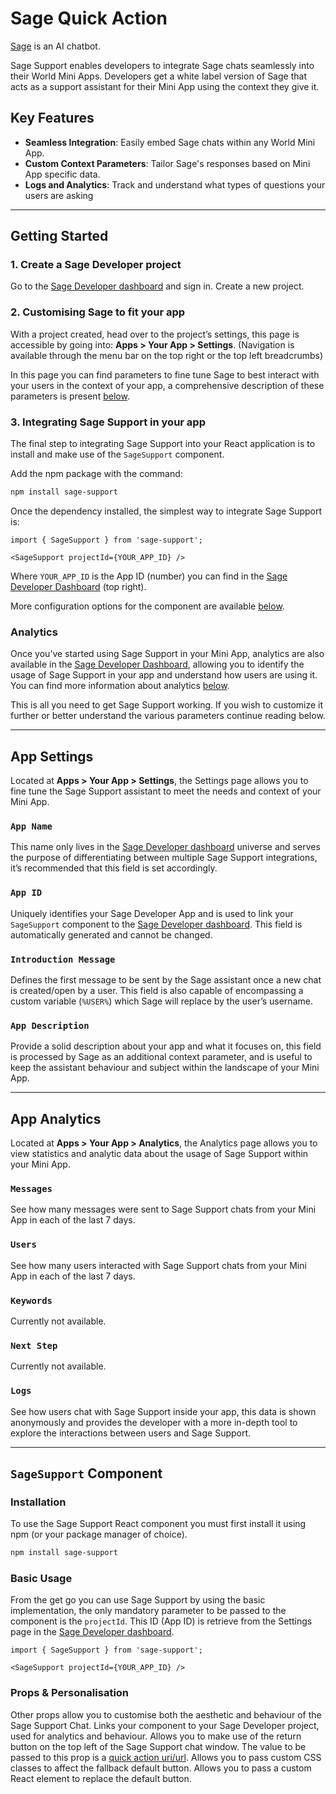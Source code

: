 # Sage Quick Action

[Sage](https://worldcoin.org/ecosystem/app_5dee2f19cd6eef599eb6ab275a0a7523) is an AI chatbot.

Sage Support enables developers to integrate Sage chats seamlessly into their World Mini Apps. Developers get a white label version of Sage that acts as a support assistant for their Mini App using the context they give it.

## Key Features

- **Seamless Integration**: Easily embed Sage chats within any World Mini App.
- **Custom Context Parameters**: Tailor Sage's responses based on Mini App specific data.
- **Logs and Analytics**: Track and understand what types of questions your users are asking

---

## Getting Started

### 1. Create a Sage Developer project

Go to the [Sage Developer dashboard](https://dev-dashboard-gamma.vercel.app) and sign in. Create a new project.

### 2. Customising Sage to fit your app

With a project created, head over to the project’s settings, this page is accessible by going into: **Apps > Your App > Settings**. (Navigation is available through the menu bar on the top right or  the top left breadcrumbs)

In this page you can find parameters to fine tune Sage to best interact with your users in the context of your app, a comprehensive description of these parameters is present [below](#app-settings).

### 3. Integrating Sage Support in your app

The final step to integrating Sage Support into your React application is to install and make use of the `SageSupport` component.

Add the npm package with the command:

```bash
npm install sage-support
```

Once the dependency installed, the simplest way to integrate Sage Support is:

```tsx
import { SageSupport } from 'sage-support';

<SageSupport projectId={YOUR_APP_ID} />
```

Where `YOUR_APP_ID` is the App ID (number) you can find in the [Sage Developer Dashboard](https://dev-dashboard-gamma.vercel.app) (top right).

More configuration options for the component are available [below](#sage-support-component).

### Analytics

Once you’ve started using Sage Support in your Mini App, analytics are also available in the [Sage Developer Dashboard](https://dev-dashboard-gamma.vercel.app), allowing you to identify the usage of Sage Support in your app and understand how users are using it. You can find more information about analytics [below](#app-analytics).

<Note>
    This is all you need to get Sage Support working. If you wish to customize it further or better understand the various parameters continue reading below.
</Note>

---

## App Settings

Located at **Apps > Your App > Settings**, the Settings page allows you to fine tune the Sage Support assistant to meet the needs and context of your Mini App.

### `App Name`

This name only lives in the [Sage Developer dashboard](https://dev-dashboard-gamma.vercel.app) universe and serves the purpose of differentiating between multiple Sage Support integrations, it’s recommended that this field is set accordingly.

### `App ID`

Uniquely identifies your Sage Developer App and is used to link your `SageSupport` component to the [Sage Developer dashboard](https://dev-dashboard-gamma.vercel.app). This field is automatically generated and cannot be changed.

### `Introduction Message`

Defines the first message to be sent by the Sage assistant once a new chat is created/open by a user. This field is also capable of encompassing a custom variable (`%USER%`) which Sage will replace by the user’s username.

### `App Description`

Provide a solid description about your app and what it focuses on, this field is processed by Sage as an additional context parameter, and is useful to keep the assistant behaviour and subject within the landscape of your Mini App.

---

## App Analytics

Located at **Apps > Your App > Analytics**, the Analytics page allows you to view statistics and analytic data about the usage of Sage Support within your Mini App.

### `Messages`

See how many messages were sent to Sage Support chats from your Mini App in each of the last 7 days.

### `Users`

See how many users interacted with Sage Support chats from your Mini App in each of the last 7 days.

### `Keywords`

Currently not available.

### `Next Step`

Currently not available.

### `Logs`

See how users chat with Sage Support inside your app, this data is shown anonymously and provides the developer with a more in-depth tool to explore the interactions between users and Sage Support.

---

## `SageSupport` Component

### Installation

To use the Sage Support React component you must first install it using npm (or your package manager of choice).

```bash
npm install sage-support
```

### Basic Usage

From the get go you can use Sage Support by using the basic implementation, the only mandatory parameter to be passed to the component is the `projectId`. This ID (App ID) is retrieve from the Settings page in the [Sage Developer dashboard](https://dev-dashboard-gamma.vercel.app).

```tsx
import { SageSupport } from 'sage-support';

<SageSupport projectId={YOUR_APP_ID} />
```

### Props & Personalisation

Other props allow you to customise both the aesthetic and behaviour of the Sage Support Chat.
<Properties>
	<Property name="projectId" type="number" required={true}>
        Links your component to your Sage Developer project, used for analytics and behaviour.
	</Property>
	<Property name="returnURI" type="string">
        Allows you to make use of the return button on the top left of the Sage Support chat window. The value to be passed to this prop is a [quick action uri/url](https://docs.world.org/mini-apps/sharing/quick-actions).
	</Property>
    <Property name="className" type="string">
        Allows you to pass custom CSS classes to affect the fallback default button.
    </Property>
    <Property name="children" type="React.ReactNode">
        Allows you to pass a custom React element to replace the default button.
    </Property>
</Properties>
